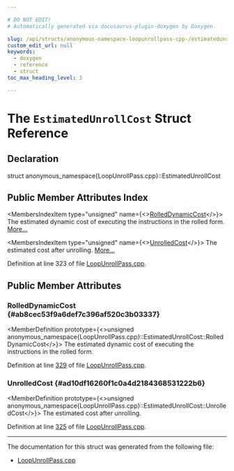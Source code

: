 ```yaml
---

# DO NOT EDIT!
# Automatically generated via docusaurus-plugin-doxygen by Doxygen.

slug: /api/structs/anonymous-namespace-loopunrollpass-cpp-/estimatedunrollcost
custom_edit_url: null
keywords:
  - doxygen
  - reference
  - struct
toc_max_heading_level: 3

---
```





# The `EstimatedUnrollCost` Struct Reference

<DoxygenPage pluginConfig={pluginConfig}>



## Declaration

<CodeBlock>struct anonymous_namespace{LoopUnrollPass.cpp}::EstimatedUnrollCost</CodeBlock>

## Public Member Attributes Index

<MembersIndex>

<MembersIndexItem
  type="unsigned"
  name={<><a href="#ab8cec53f9a6def7c396af520c3b03337">RolledDynamicCost</a></>}>
The estimated dynamic cost of executing the instructions in the rolled form. <a href="#ab8cec53f9a6def7c396af520c3b03337">More...</a>
</MembersIndexItem>

<MembersIndexItem
  type="unsigned"
  name={<><a href="#ad10df16260f1c0a4d2184368531222b6">UnrolledCost</a></>}>
The estimated cost after unrolling. <a href="#ad10df16260f1c0a4d2184368531222b6">More...</a>
</MembersIndexItem>

</MembersIndex>


Definition at line 323 of file <a href="/docs/api/files/lib/lib/transforms/lib/transforms/scalar/loopunrollpass-cpp">LoopUnrollPass.cpp</a>.

<SectionDefinition>

## Public Member Attributes

### RolledDynamicCost {#ab8cec53f9a6def7c396af520c3b03337}

<MemberDefinition
  prototype={<>unsigned anonymous&#95;namespace&#123;LoopUnrollPass.cpp&#125;::EstimatedUnrollCost::RolledDynamicCost</>}>
The estimated dynamic cost of executing the instructions in the rolled form.

Definition at line <a href="/docs/api/files/lib/lib/transforms/lib/transforms/scalar/loopunrollpass-cpp/#l00329">329</a> of file <a href="/docs/api/files/lib/lib/transforms/lib/transforms/scalar/loopunrollpass-cpp">LoopUnrollPass.cpp</a>.
</MemberDefinition>

### UnrolledCost {#ad10df16260f1c0a4d2184368531222b6}

<MemberDefinition
  prototype={<>unsigned anonymous&#95;namespace&#123;LoopUnrollPass.cpp&#125;::EstimatedUnrollCost::UnrolledCost</>}>
The estimated cost after unrolling.

Definition at line <a href="/docs/api/files/lib/lib/transforms/lib/transforms/scalar/loopunrollpass-cpp/#l00325">325</a> of file <a href="/docs/api/files/lib/lib/transforms/lib/transforms/scalar/loopunrollpass-cpp">LoopUnrollPass.cpp</a>.
</MemberDefinition>

</SectionDefinition>

<hr/>

The documentation for this struct was generated from the following file:

<ul>
<li><a href="/docs/api/files/lib/lib/transforms/lib/transforms/scalar/loopunrollpass-cpp">LoopUnrollPass.cpp</a></li>
</ul>

</DoxygenPage>
